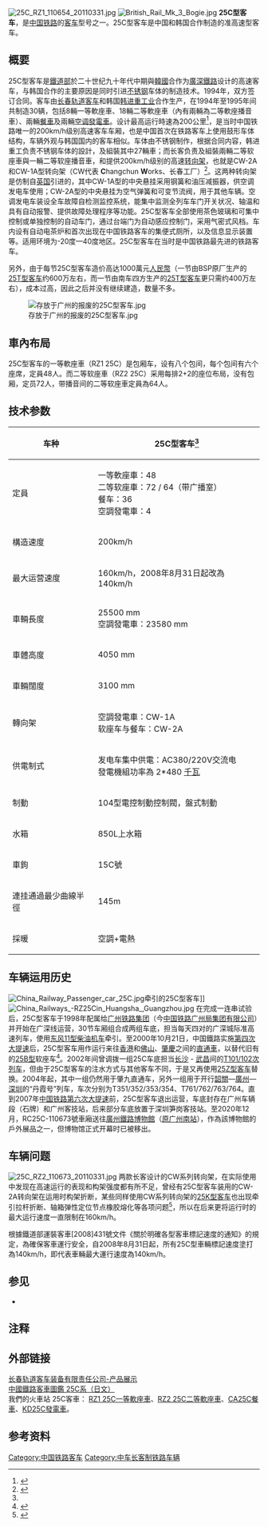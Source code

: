 {{鐵路車輛
|車輛名稱 = 中国铁路25C型客车
|公司色 = 
|圖像 = 25C 20110331 1543.jpg
|pxl = 300px
|圖像說明 = 存放于深圳笋岗客技站内的25C型客车
|unit = 
|輛數 = 
|型號 = RZ1<sub>25C</sub> RZ2<sub>25C</sub> CA<sub>25C</sub> KD<sub>25C</sub>
|原產國 =
|設計 = 
|製造 = [[长春轨道客车|长春轨道客车]]、[[韩进重工业|韩进重工业]]
|投產年份 = 1994年
|停產年份 = 1995年
|類型 = 
|訂單編號 = 
|車輛編號 = 
|衍生型 = 
|衍生自 = [[韩国铁道101系柴油动车组|韩国铁道101系柴油动车组]]
|營運路線 = 
|產量 = 30
|設計最高速度 = 200
|營運最高速度 = 140
|載客量 =
|編組載客量 = 
|編組長度 = 
|全長 = 25,500
|全闊 = 3,100
|全高 = 4,050
|車輛重量 = 
|轉向架 = CW-1A、CW-2A
|製造年份 = 
|備註 = 
}}
[[File:25C_RZ1_110654_20110331.jpg|right]]
[[File:British_Rail_Mk_3_Bogie.jpg|right]]
'''25C型客车'''，是[[中华人民共和国铁路运输|中国铁路]]的[[鐵路客車|客车]]型号之一。25C型客车是中国和韩国合作制造的准高速型客车。

==概要==
25C型客车是[[中华人民共和国铁道部|鐵道部]]於二十世纪九十年代中期與[[韓國|韓國]]合作为[[廣深鐵路|廣深鐵路]]设计的高速客车，与韩国合作的主要原因是同时引进[[不锈钢|不锈钢]]车体的制造技术。1994年，双方签订合同。客车由[[长春轨道客车|长春轨道客车]]和韩国[[韩进重工业|韩进重工业]]合作生产，在1994年至1995年间共制造30辆，包括8輛一等軟座車、18輛二等軟座車（內有兩輛為二等軟座播音車）、兩輛[[餐車|餐車]]及兩輛[[空调發電車|空调發電車]]。设计最高运行時速為200公里<ref>{{Cite web |url=http://1st.geocities.jp/hokuman_hailaer1/tentetsuki/china/pc/class25c.htm |title=25C系 |access-date=2009-03-01 |archive-url=https://web.archive.org/web/20080706125651/http://1st.geocities.jp/hokuman_hailaer1/tentetsuki/china/pc/class25c.htm |archive-date=2008-07-06 |dead-url=yes }}</ref>，是当时中国铁路唯一的200km/h级别高速客车车厢，也是中国首次在铁路客车上使用鼓形车体结构，车辆外观与韩国国内的客车相似。车体由不锈钢制作，根据合同内容，韩进重工负责不锈钢车体的設計，及組裝其中27輛車；而长客负责及組裝兩輛二等软座車與一輛二等软座播音車，和提供200km/h级别的高速[[转向架|转向架]]，也就是CW-2A和CW-1A型转向架（CW代表 '''C'''hangchun '''W'''orks、长春工厂）<ref name="ref2">{{Cite web |url=http://www.hkrs.org.hk/photogallery/chinarail/passenger/kd25c_c.htm |title=25C型中韓合製不鏽鋼高速空調發電車 |accessdate=2009-03-01 |archive-date=2007-12-11 |archive-url=https://web.archive.org/web/20071211180830/http://www.hkrs.org.hk/photogallery/chinarail/passenger/kd25c_c.htm |dead-url=no }}</ref>。这两种转向架是仿制自[[英国|英国]]引进的{{link-en|BT-10型转向架|Bogie#BT10 bogie}}，其中CW-1A型的中央悬挂采用钢簧和油压减振器，供空调发电车使用；CW-2A型的中央悬挂为空气弹簧和可变节流阀，用于其他车辆。空调发电车装设全车故障自检测监控系统，能集中监测全列车车门开关状况、轴温和具有自动报警、提供故障处理程序等功能。25C型客车全部使用茶色玻璃和可集中控制或单独控制的自动车门，通过台端门为自动感应控制门，采用气密式风档。车内设有自动电茶炉和首次出现在中国铁路客车的集便式厕所{{NoteTag|1=此前中国铁路曾于1967年在部分[[中国铁路23型客车|23型客车]]上试验性地安装过集便装置，但并非后来广泛使用的真空集便器。<ref>{{cite journal|title=客車集便箱試制試驗情况簡介|journal=铁道车辆|publisher=[[青岛四方车辆研究所|青岛四方车辆研究所]]|year=1967|volume=5|issue=09|pages=1-2+27|issn=1002-7602}}</ref>1995年四方厂制[[中国铁路25Z型客车|25Z型客车]]出厂时均设有美国Monogram Sanitation公司的气动循环式集便器<ref>{{cite journal|author=胡育川|title=SF25Z型广深线准高速空调客车 | journal = 《铁道车辆》| pages = 111-122 | publisher = [[青岛四方车辆研究所|四方车辆研究所]]| location = 青岛 | issn = 1002-7602 |date=1995年12月}}</ref>，但由于当时地面配套未完善，集便装置投用不久后被拆除。}}，以及信息显示装置等。适用环境为-20度—40度地区。25C型客车在当时是中国铁路最先进的铁路客车。

另外，由于每节25C型客车造价高达1000萬元[[人民幣|人民幣]]（一节由BSP原厂生产的[[中国鐵路25T型客车|25T型客车]]约600万左右，而一节由南车四方生产的[[中国鐵路25T型客车|25T型客车]]更只需约400万左右），成本过高，因此之后并没有继续建造，数量不多。

[[File:存放于广州的报废的25C型客车.jpg|thumb]]
==車內布局==
25C型客车的一等軟座車（RZ1 25C）是包厢车，设有八个包间，每个包间有六个座席，定員48人。而二等软座車（RZ2 25C）采用每排2+2的座位布局，没有包厢，定员72人，带播音间的二等软座車定員為64人。

==技术参数==
{| class="wikitable"
!车种||25C型客车<ref name="ref2"/>
|-
|定員||一等軟座車：48<br>二等软座車：72 / 64（带广播室）<br>餐车：36<br>空調發電車：4
|-
|構造速度||200km/h
|-
|最大运营速度||160km/h，2008年8月31日起改為140km/h
|-
|車輛長度||25500 mm<br>空調發電車：23580 mm
|-
|車體高度||4050 mm
|-
|車輛闊度||3100 mm
|-
|轉向架||空調發電車：CW-1A<br>软座车与餐车：CW-2A
|-
|供電制式||发电车集中供電：AC380/220V交流电<br>發電機組功率為 2*480 [[千瓦|千瓦]]
|-
|制動||104型電控制動控制閥，盤式制動
|-
|水箱||850L上水箱
|-
|車鉤||15C號
|-
|連挂通過最少曲線半徑||145m
|-
|採暖||空調+電熱
|}

==车辆运用历史==
[[File:China_Railway_Passenger_car_25C.jpg|right]]牵引的25C型客车]]
[[File:China_Railways_-RZ25Cin_Huangsha_,Guangzhou.jpg|thumb]]
在完成一连串试验后，25C型客车于1998年配属给[[广州铁路集团|广州铁路集团]]（今[[中国铁路广州局集团有限公司|中国铁路广州局集团有限公司]]）并开始在广深线运营，30节车厢组合成两组车底，担当每天四对的广深城际准高速列车，使用[[东风11型柴油机车|东风11型柴油机车]]牵引。至2000年10月21日，中国鐵路实施[[中国鐵路第四次大提速|第四次大提速]]后，25C型客车用作运行来往[[香港|香港]]和[[佛山|佛山]]、[[肇慶|肇慶]]之间的[[廣九直通車|直通車]]，以替代旧有的[[中国鐵路25B型客车|25B型]]软座车<ref>{{Cite web |url=http://hkttn.com/zhan_fo/zhfo_services.htm |title=肇慶直通車 - 列車資料 |accessdate=2009-03-01 |archive-date=2009-08-08 |archive-url=https://web.archive.org/web/20090808065335/http://hkttn.com/zhan_fo/zhfo_services.htm |dead-url=no }}</ref>。2002年间曾调拨一组25C车底担当[[长沙|长沙]] - [[武昌|武昌]]间的[[T101/102次列车|T101/102次列车]]，但由于25C型客车的注水方式与其他客车不同，于是又再使用[[中国鐵路25Z型客车|25Z型客车]]替换。2004年起，其中一组仍然用于肇九直通车，另外一组用于开行[[韶關|韶關]]—[[廣州|廣州]]—[[深圳|深圳]]的“丹霞号”列车，车次分别为T351/352/353/354、T761/762/763/764。直到2007年[[中国铁路第六次大提速|中国铁路第六次大提速]]前，25C型客车退出运营，车底封存在广州车辆段（石牌）和广州客技站，后来部分车底放置于深圳笋岗客技站。至2020年12月，RC25C-110673號車廂送往[[廣州鐵路博物館|廣州鐵路博物館]]（[[广州南站_(货运)|原广州南站]]），作為該博物館的戶外展品之一，但博物馆正式开幕时已被移出。

==车辆问题==
[[File:25C_RZ2_110673_20110331.jpg|right]]
两款长客设计的CW系列转向架，在实际使用中发现在高速运行的表现和构架强度都有所不足，曾经有25C型客车装用的CW-2A转向架在运用时构架折断，某些同样使用CW系列转向架的[[中国鐵路25K型客车|25K型客车]]也出现牵引拉杆折断、轴箱弹性定位节点橡胶熔化等各项问题<ref>{{Cite web |url=http://news.chineserailways.com/Html/25/200702/20070207165123.html |title=对2起CW系列转向架振动甩车的原因分析 |accessdate=2009-02-28 |archive-date=2012-07-18 |archive-url=https://archive.is/20120718214833/http://news.chineserailways.com/Html/25/200702/20070207165123.html |dead-url=no }}</ref>，所以在后来更将运行时的最大运行速度一直限制在160km/h。

根據鐵道部運裝客車[2008]431號文件《關於明確各型客車標記速度的通知》的規定，為確保客車運行安全，自2008年8月31日起，所有25C型車輛標記速度塗打為140km/h，即代表車輛最大運行速度為140km/h。

==参见==
*{{link-ko|韩国铁道101系柴油动车组|새마을형 디젤 액압 동차}}

== 注释 ==
{{NoteFoot}}

==外部链接==
{{commonscat|China Railways 25C passenger coaches}}
[http://www.crc.chinacnr.com/product_intro.asp?nlid=30 长春轨道客车装备有限责任公司-产品展示]{{dead link|date=2017年11月 |bot=InternetArchiveBot |fix-attempted=yes }}<br/>
[https://web.archive.org/web/20080706125651/http://1st.geocities.jp/hokuman_hailaer1/tentetsuki/china/pc/class25c.htm 中國鐵路客車圖鑑 25C系（日文）]<br/>
我們的火車站 25C客車： [http://www.trainfanz.com/trains_rolling_stock-coach-frame-3-hardseat-RZ125C.htm RZ1 25C一等軟座車]{{Wayback|url=http://www.trainfanz.com/trains_rolling_stock-coach-frame-3-hardseat-RZ125C.htm |date=20120322121446 }}、[http://www.trainfanz.com/trains_rolling_stock-coach-frame-3-hardseat-RZ225C.htm RZ2 25C二等軟座車]{{Wayback|url=http://www.trainfanz.com/trains_rolling_stock-coach-frame-3-hardseat-RZ225C.htm |date=20120322121450 }}、[http://www.trainfanz.com/trains_rolling_stock-coach-frame-3-diningcar-CA25C.htm CA25C餐車]{{Wayback|url=http://www.trainfanz.com/trains_rolling_stock-coach-frame-3-diningcar-CA25C.htm |date=20140117022727 }}、[http://www.trainfanz.com/trains_rolling_stock-coach-frame-3-generating_car-KD25C.htm KD25C發電車]{{Wayback|url=http://www.trainfanz.com/trains_rolling_stock-coach-frame-3-generating_car-KD25C.htm |date=20120322111213 }}。

==参考资料==
<div class="references-small">
<references/>
</div>

{{中国铁路客车}}

[[Category:中国铁路客车|Category:中国铁路客车]]
[[Category:中车长客制铁路车辆|Category:中车长客制铁路车辆]]